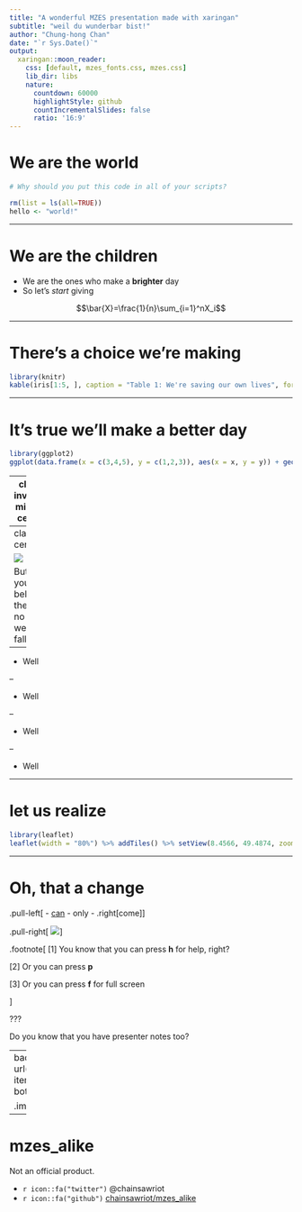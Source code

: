 ```yaml
---
title: "A wonderful MZES presentation made with xaringan"
subtitle: "weil du wunderbar bist!"
author: "Chung-hong Chan"
date: "`r Sys.Date()`"
output:
  xaringan::moon_reader:
    css: [default, mzes_fonts.css, mzes.css]
    lib_dir: libs
    nature:
      countdown: 60000
      highlightStyle: github
      countIncrementalSlides: false
      ratio: '16:9'
---
```


# We are the world

```r
# Why should you put this code in all of your scripts?

rm(list = ls(all=TRUE))
hello <- "world!"
```

---

# We are the children

* We are the ones who make a **brighter** day
* So let's *start* giving

$$\bar{X}=\frac{1}{n}\sum_{i=1}^nX_i$$

---

# There's a choice we're making

```r
library(knitr)
kable(iris[1:5, ], caption = "Table 1: We're saving our own lives", format = 'html')
```

---

# It's true we'll make a better day

```r
library(ggplot2)
ggplot(data.frame(x = c(3,4,5), y = c(1,2,3)), aes(x = x, y = y)) + geom_point() + xlab("Just you") + ylab("and me.")
```

---
class: inverse, middle, center

# When you're down and out, there seems no hope at all

---
class: center

![](mzes_logo.png)

But if you just believe there's no way we can fall

---

* Well

--

* Well

--

* Well

--

* Well

---

#  let us realize

```r
library(leaflet)
leaflet(width = "80%") %>% addTiles() %>% setView(8.4566, 49.4874, zoom = 20)
```

---

# Oh, that a change 

.pull-left[
- [can](https://conjugator.reverso.net/conjugation-german-verb-k%C3%B6nnen.html)
- only
- .right[come]
]

.pull-right[
![](unima_logo.png)
]

.footnote[
[1] You know that you can press **h** for help, right?

[2] Or you can press **p**

[3] Or you can press **f** for full screen

]

???

Do you know that you have presenter notes too?

---
background-image: url(https://media1.tenor.com/images/28ee6748d1e75ed138a58dfda27a0469/tenor.gif?itemid=4855087)
background-position: center
background-size: cover
class: center, bottom

.imagelab[
When we stand together as one
]

---

# mzes_alike

Not an official product.

- `r icon::fa("twitter")` @chainsawriot 
- `r icon::fa("github")` [chainsawriot/mzes_alike](https://github.com/chainsawriot/mzes_alike)
